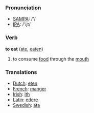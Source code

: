 === Pronunciation ===
*[[w:SAMPA|SAMPA]]: /'/
*[[w:IPA|IPA]]: /'ijt/

=== Verb ===

'''to eat''' ([[ate]], [[eaten]])

# to consume [[food]] through the [[mouth]]

=== Translations ===
*[[Dutch]]: [[eten]]
*[[French]]: [[manger]]
*[[Irish]]: [[ith]]
*[[Latin]]: [[edere]]
*[[Swedish]]: [[äta]]